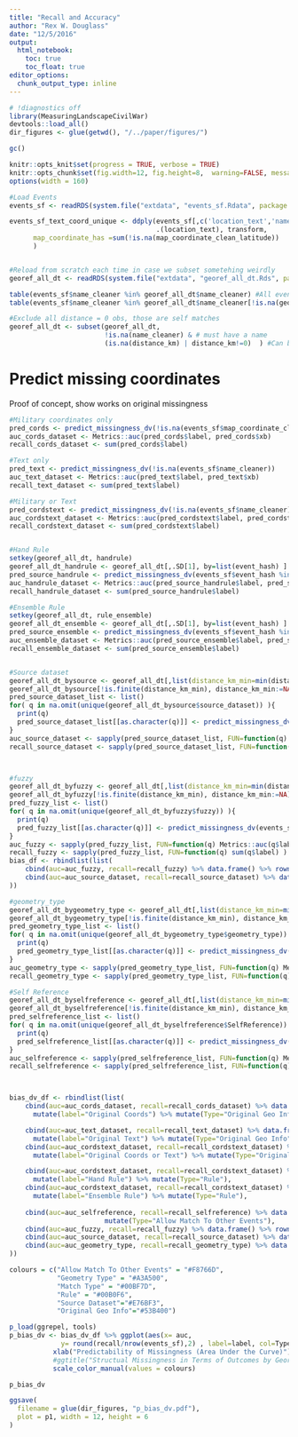 ```yaml
---
title: "Recall and Accuracy"
author: "Rex W. Douglass"
date: "12/5/2016"
output: 
  html_notebook:
    toc: true
    toc_float: true
editor_options: 
  chunk_output_type: inline
---
```



```r
# !diagnostics off
library(MeasuringLandscapeCivilWar)
devtools::load_all()
dir_figures <- glue(getwd(), "/../paper/figures/")

gc()

knitr::opts_knit$set(progress = TRUE, verbose = TRUE)
knitr::opts_chunk$set(fig.width=12, fig.height=8,  warning=FALSE, message=FALSE, cache=TRUE)
options(width = 160)

```


```r

#Load Events
events_sf <- readRDS(system.file("extdata", "events_sf.Rdata", package = "MeasuringLandscapeCivilWar")) 

events_sf_text_coord_unique <- ddply(events_sf[,c('location_text','name_clean','name_cleaner','document_district_clean','map_coordinate_clean_latitude','map_coordinate_clean_longitude')],
                                     .(location_text), transform,
      map_coordinate_has =sum(!is.na(map_coordinate_clean_latitude))
      )


#Reload from scratch each time in case we subset sometehing weirdly
georef_all_dt <- readRDS(system.file("extdata", "georef_all_dt.Rds", package = "MeasuringLandscapeCivilWar")) 

table(events_sf$name_cleaner %in% georef_all_dt$name_cleaner) #All events are in here
table(events_sf$name_cleaner %in% georef_all_dt$name_cleaner[!is.na(georef_all_dt$georef_b)]) #7,742 events with at least one gazeteer suggestion

#Exclude all distance = 0 obs, those are self matches
georef_all_dt <- subset(georef_all_dt, 
                        !is.na(name_cleaner) & # must have a name
                        (is.na(distance_km) | distance_km!=0)  ) #Can be either missing or not zero. Only thing we drop is zero because that's a self match
```


# Predict missing coordinates

Proof of concept, show works on original missingness


```r

#Military coordinates only
pred_cords <- predict_missingness_dv(!is.na(events_sf$map_coordinate_clean_latitude))
auc_cords_dataset <- Metrics::auc(pred_cords$label, pred_cords$xb)
recall_cords_dataset <- sum(pred_cords$label)

#Text only
pred_text <- predict_missingness_dv(!is.na(events_sf$name_cleaner))
auc_text_dataset <- Metrics::auc(pred_text$label, pred_text$xb)
recall_text_dataset <- sum(pred_text$label)

#Military or Text
pred_cordstext <- predict_missingness_dv(!is.na(events_sf$name_cleaner) | !is.na(events_sf$map_coordinate_clean_latitude))
auc_cordstext_dataset <- Metrics::auc(pred_cordstext$label, pred_cordstext$xb)
recall_cordstext_dataset <- sum(pred_cordstext$label)


#Hand Rule
setkey(georef_all_dt, handrule)
georef_all_dt_handrule <- georef_all_dt[,.SD[1], by=list(event_hash) ]
pred_source_handrule <- predict_missingness_dv(events_sf$event_hash %in% georef_all_dt_handrule$event_hash)
auc_handrule_dataset <- Metrics::auc(pred_source_handrule$label, pred_source_handrule$xb)
recall_handrule_dataset <- sum(pred_source_handrule$label)

#Ensemble Rule
setkey(georef_all_dt, rule_ensemble)
georef_all_dt_ensemble <- georef_all_dt[,.SD[1], by=list(event_hash) ]
pred_source_ensemble <- predict_missingness_dv(events_sf$event_hash %in% georef_all_dt_ensemble$event_hash)
auc_ensemble_dataset <- Metrics::auc(pred_source_ensemble$label, pred_source_ensemble$xb)
recall_ensemble_dataset <- sum(pred_source_ensemble$label)


#Source dataset
georef_all_dt_bysource <- georef_all_dt[,list(distance_km_min=min(distance_km, na.rm=T) ),by=list(event_hash, source_dataset)] ; dim(georef_all_dt_bysource)
georef_all_dt_bysource[!is.finite(distance_km_min), distance_km_min:=NA]
pred_source_dataset_list <- list()
for( q in na.omit(unique(georef_all_dt_bysource$source_dataset)) ){
  print(q)
  pred_source_dataset_list[[as.character(q)]] <- predict_missingness_dv(events_sf$event_hash %in% georef_all_dt_bysource[source_dataset==q & !is.na(distance_km_min)]$event_hash)
}
auc_source_dataset <- sapply(pred_source_dataset_list, FUN=function(q) Metrics::auc(q$label, q$xb))
recall_source_dataset <- sapply(pred_source_dataset_list, FUN=function(q) sum(q$label) )



#fuzzy
georef_all_dt_byfuzzy <- georef_all_dt[,list(distance_km_min=min(distance_km, na.rm=T) ),by=list(event_hash, fuzzy)] ; dim(georef_all_dt_bysource)
georef_all_dt_byfuzzy[!is.finite(distance_km_min), distance_km_min:=NA]
pred_fuzzy_list <- list()
for( q in na.omit(unique(georef_all_dt_byfuzzy$fuzzy)) ){
  print(q)
  pred_fuzzy_list[[as.character(q)]] <- predict_missingness_dv(events_sf$event_hash %in% georef_all_dt_byfuzzy[fuzzy==q & !is.na(distance_km_min)]$event_hash)
}
auc_fuzzy <- sapply(pred_fuzzy_list, FUN=function(q) Metrics::auc(q$label, q$xb))
recall_fuzzy <- sapply(pred_fuzzy_list, FUN=function(q) sum(q$label) )
bias_df <- rbindlist(list(
    cbind(auc=auc_fuzzy, recall=recall_fuzzy) %>% data.frame() %>% rownames_to_column("label") %>% mutate(Type="Fuzzy"),
    cbind(auc=auc_source_dataset, recall=recall_source_dataset) %>% data.frame() %>% rownames_to_column("label") %>% mutate(Type="Source Dataset") 
))

#geometry_type
georef_all_dt_bygeometry_type <- georef_all_dt[,list(distance_km_min=min(distance_km, na.rm=T) ),by=list(event_hash, geometry_type)] 
georef_all_dt_bygeometry_type[!is.finite(distance_km_min), distance_km_min:=NA]
pred_geometry_type_list <- list()
for( q in na.omit(unique(georef_all_dt_bygeometry_type$geometry_type)) ){
  print(q)
  pred_geometry_type_list[[as.character(q)]] <- predict_missingness_dv(events_sf$event_hash %in% georef_all_dt_bygeometry_type[geometry_type==q & !is.na(distance_km_min)]$event_hash)
}
auc_geometry_type <- sapply(pred_geometry_type_list, FUN=function(q) Metrics::auc(q$label, q$xb))
recall_geometry_type <- sapply(pred_geometry_type_list, FUN=function(q) sum(q$label) )

#Self Reference
georef_all_dt_byselfreference <- georef_all_dt[,list(distance_km_min=min(distance_km, na.rm=T) ),by=list(event_hash, SelfReference )] ; dim(georef_all_dt_bysource)
georef_all_dt_byselfreference[!is.finite(distance_km_min), distance_km_min:=NA]
pred_selfreference_list <- list()
for( q in na.omit(unique(georef_all_dt_byselfreference$SelfReference)) ){
  print(q)
  pred_selfreference_list[[as.character(q)]] <- predict_missingness_dv(events_sf$event_hash %in% georef_all_dt_byselfreference[SelfReference==q & !is.na(distance_km_min)]$event_hash)
}
auc_selfreference <- sapply(pred_selfreference_list, FUN=function(q) Metrics::auc(q$label, q$xb))
recall_selfreference <- sapply(pred_selfreference_list, FUN=function(q) sum(q$label) )



bias_dv_df <- rbindlist(list(
    cbind(auc=auc_cords_dataset, recall=recall_cords_dataset) %>% data.frame() %>% rownames_to_column("label") %>% 
      mutate(label="Original Coords") %>% mutate(Type="Original Geo Info"),

    cbind(auc=auc_text_dataset, recall=recall_text_dataset) %>% data.frame() %>% rownames_to_column("label") %>% 
      mutate(label="Original Text") %>% mutate(Type="Original Geo Info"),
    cbind(auc=auc_cordstext_dataset, recall=recall_cordstext_dataset) %>% data.frame() %>% rownames_to_column("label") %>% 
      mutate(label="Original Coords or Text") %>% mutate(Type="Original Geo Info"),

    cbind(auc=auc_cordstext_dataset, recall=recall_cordstext_dataset) %>% data.frame() %>% rownames_to_column("label") %>% 
      mutate(label="Hand Rule") %>% mutate(Type="Rule"),
    cbind(auc=auc_cordstext_dataset, recall=recall_cordstext_dataset) %>% data.frame() %>% rownames_to_column("label") %>% 
      mutate(label="Ensemble Rule") %>% mutate(Type="Rule"),
        
    cbind(auc=auc_selfreference, recall=recall_selfreference) %>% data.frame() %>% rownames_to_column("label") %>% mutate(label=ifelse(label, "Match to Other Events","No Match to Other Events")) %>% 
                        mutate(Type="Allow Match To Other Events"),
    cbind(auc=auc_fuzzy, recall=recall_fuzzy) %>% data.frame() %>% rownames_to_column("label") %>% mutate(label=ifelse(label, "Fuzzy","Exact")) %>% mutate(Type="Match Type"),
    cbind(auc=auc_source_dataset, recall=recall_source_dataset) %>% data.frame() %>% rownames_to_column("label") %>% mutate(Type="Source Dataset"),
    cbind(auc=auc_geometry_type, recall=recall_geometry_type) %>% data.frame() %>% rownames_to_column("label") %>% mutate(Type="Geometry Type")
))

colours = c("Allow Match To Other Events" = "#F8766D",
            "Geometry Type" = "#A3A500",
            "Match Type" = "#00BF7D",
            "Rule" = "#00B0F6",
            "Source Dataset"="#E76BF3",
            "Original Geo Info"="#53B400") 

p_load(ggrepel, tools)
p_bias_dv <- bias_dv_df %>% ggplot(aes(x= auc,
             y= round(recall/nrow(events_sf),2) , label=label, col=Type)) + geom_text_repel(size=3) + theme_bw() +
           xlab("Predictability of Missingness (Area Under the Curve)") + ylab("Recall Ratio") +
           #ggtitle("Structual Missingness in Terms of Outcomes by Georeferencing Strategy")
           scale_color_manual(values = colours)

p_bias_dv

ggsave(
  filename = glue(dir_figures, "p_bias_dv.pdf"),
  plot = p1, width = 12, height = 6
)

```




